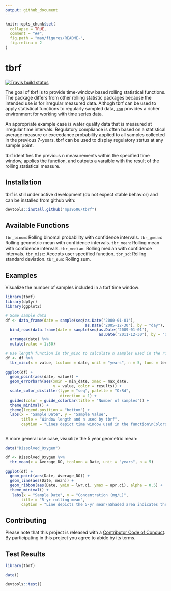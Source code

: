 ```yaml
---
output: github_document
---
```


<!-- README.md is generated from README.Rmd. Please edit that file -->

```r
knitr::opts_chunk$set(
  collapse = TRUE,
  comment = "##",
  fig.path = "man/figures/README-",
  fig.retina = 2
)
```

# tbrf

 [![Travis build status](https://travis-ci.org/mps9506/tbrf.svg?branch=master)](https://travis-ci.org/mps9506/tbrf)
 
The goal of tbrf is to provide time-window based rolling statistical functions. The package differs from other rolling statistic packages because the intended use is for irregular measured data. Althogh tbrf can be used to apply statistical functions to regularly sampled data, [`zoo`](https://CRAN.R-project.org/package=zoo) provides a richer environment for working with time series data.

An appropriate example case is water quality data that is measured at irregular time intervals. Regulatory compliance is often based on a statistical average measure or exceedance probability applied to all samples collected in the previous 7-years. tbrf can be used to display regulatory status at any sample point.

tbrf identifies the previous n measurements within the specified time window, applies the function, and outputs a varaible with the result of the rolling statistical measure.

## Installation

tbrf is still under active development (do not expect stable behavior) and can be installed from github with:

``` r
devtools::install.github("mps9506/tbrf")
```

## Available Functions

`tbr_binom`: Rolling binomal probability with confidence intervals.
`tbr_gmean`: Rolling geometric mean with confidence intervals.
`tbr_mean`: Rolling mean with confidence intervals.
`tbr_median`: Rolling median with confidence intervals.
`tbr_misc`: Accepts user specified function.
`tbr_sd`: Rolling standard deviation.
`tbr_sum`: Rolling sum.

## Examples

Visualize the number of samples included in a tbrf time window:

```r
library(tbrf)
library(dplyr)
library(ggplot2)

# Some sample data
df <- data_frame(date = sample(seq(as.Date('2000-01-01'),
                                   as.Date('2005-12-30'), by = "day"), 25)) %>%
  bind_rows(data.frame(date = sample(seq(as.Date('2009-01-01'),
                                         as.Date('2011-12-30'), by = "day"), 25))) %>%
  arrange(date) %>%
  mutate(value = 1:50)

# Use length function in tbr_misc to calculate n samples used in the rolling function
df <- df %>%
  tbr_misc(x = value, tcolumn = date, unit = "years", n = 5, func = length)

ggplot(df) +
  geom_point(aes(date, value)) +
  geom_errorbarh(aes(xmin = min_date, xmax = max_date, 
                     y = value, color = results)) +
  scale_color_distiller(type = "seq", palette = "OrRd", 
                        direction = 1) +
  guides(color = guide_colorbar(title = "Number of samples")) +
  theme_minimal() +
  theme(legend.position = "bottom") +
  labs(x = "Sample Date", y = "Sample Value",
       title = "Window length and n used by tbrf",
       caption = "Lines depict time window used in the function\nColors indicate number of samples in the time window")
  
```


A more general use case, visualize the 5 year geometric mean:

```r
data("Dissolved_Oxygen")

df <- Dissolved_Oxygen %>%
  tbr_mean(x = Average_DO, tcolumn = Date, unit = "years", n = 5)

ggplot(df) +
  geom_point(aes(Date, Average_DO)) +
  geom_line(aes(Date, mean)) +
  geom_ribbon(aes(Date, ymin = lwr.ci, ymax = upr.ci), alpha = 0.5) +
  theme_minimal() +
   labs(x = "Sample Date", y = "Concentration (mg/L)",
       title = "5-yr rolling mean",
       caption = "Line depicts the 5-yr mean\nShaded area indicates the 95% CI")
```


## Contributing

Please note that this project is released with a [Contributor Code of Conduct](CODE_OF_CONDUCT.md).
By participating in this project you agree to abide by its terms.


## Test Results

```r
library(tbrf)

date()

devtools::test()
```

